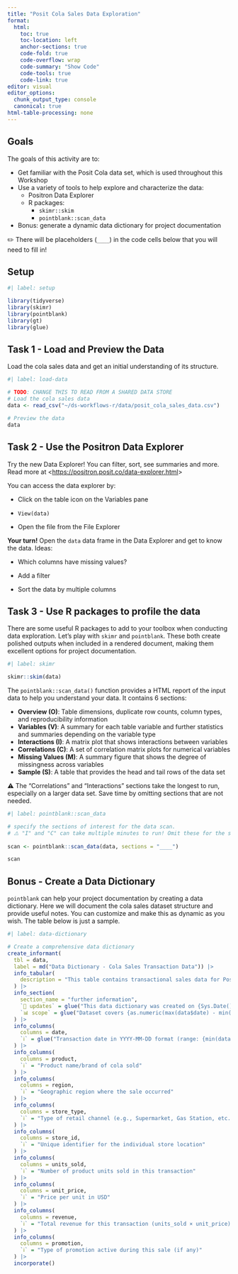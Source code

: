 ```yaml
---
title: "Posit Cola Sales Data Exploration"
format:
  html:
    toc: true
    toc-location: left
    anchor-sections: true
    code-fold: true
    code-overflow: wrap
    code-summary: "Show Code"
    code-tools: true
    code-link: true
editor: visual
editor_options: 
  chunk_output_type: console
  canonical: true
html-table-processing: none
---
```


## Goals

The goals of this activity are to:

-   Get familiar with the Posit Cola data set, which is used throughout this Workshop
-   Use a variety of tools to help explore and characterize the data:
    -   Positron Data Explorer
    -   R packages:
        -   `skimr::skim`
        -   `pointblank::scan_data`
-   Bonus: generate a dynamic data dictionary for project documentation

✏️ There will be placeholders (`____`) in the code cells below that you will need to fill in!

## Setup

```r
#| label: setup

library(tidyverse)
library(skimr)
library(pointblank)
library(gt)
library(glue)
```

## Task 1 - Load and Preview the Data

Load the cola sales data and get an initial understanding of its structure.

```r
#| label: load-data

# TODO: CHANGE THIS TO READ FROM A SHARED DATA STORE
# Load the cola sales data
data <- read_csv("~/ds-workflows-r/data/posit_cola_sales_data.csv")

# Preview the data
data

```

## Task 2 - Use the Positron Data Explorer

Try the new Data Explorer! You can filter, sort, see summaries and more. Read more at \<<https://positron.posit.co/data-explorer.html>\>

You can access the data explorer by:

-   Click on the table icon on the Variables pane

-   `View(data)`

-   Open the file from the File Explorer

**Your turn!** Open the `data` data frame in the Data Explorer and get to know the data. Ideas:

-   Which columns have missing values?

-   Add a filter

-   Sort the data by multiple columns

## Task 3 - Use R packages to profile the data

There are some useful R packages to add to your toolbox when conducting data exploration. Let's play with `skimr` and `pointblank`. These both create polished outputs when included in a rendered document, making them excellent options for project documentation.

```r
#| label: skimr

skimr::skim(data)
```

The `pointblank::scan_data()` function provides a HTML report of the input data to help you understand your data. It contains 6 sections:

-   **Overview (O)**: Table dimensions, duplicate row counts, column types, and reproducibility information
-   **Variables (V)**: A summary for each table variable and further statistics and summaries depending on the variable type
-   **Interactions (I)**: A matrix plot that shows interactions between variables
-   **Correlations (C)**: A set of correlation matrix plots for numerical variables
-   **Missing Values (M)**: A summary figure that shows the degree of missingness across variables
-   **Sample (S)**: A table that provides the head and tail rows of the data set

⚠️ The "Correlations" and "Interactions" sections take the longest to run, especially on a larger data set. Save time by omitting sections that are not needed.

```r
#| label: pointblank::scan_data

# specify the sections of interest for the data scan. 
# ⚠️ "I" and "C" can take multiple minutes to run! Omit these for the sake of time.
  
scan <- pointblank::scan_data(data, sections = "____")

scan
```

## Bonus - Create a Data Dictionary

`pointblank` can help your project documentation by creating a data dictionary. Here we will document the cola sales dataset structure and provide useful notes. You can customize and make this as dynamic as you wish. The table below is just a sample.

```r
#| label: data-dictionary

# Create a comprehensive data dictionary
create_informant(
  tbl = data,
  label = md("Data Dictionary - Cola Sales Transaction Data")) |> 
  info_tabular(
    description = "This table contains transactional sales data for Posit Cola products across multiple regions and store types."
  ) |> 
  info_section(
    section_name = "further information",
    `🔄 updates` = glue("This data dictionary was created on {Sys.Date()}."),
    `📊 scope` = glue("Dataset covers {as.numeric(max(data$date) - min(data$date))} days of sales data with {nrow(data)} transactions.")
  ) |> 
  info_columns(
    columns = date,
    `ℹ️` = glue("Transaction date in YYYY-MM-DD format (range: {min(data$date, na.rm = TRUE)} to {max(data$date, na.rm = TRUE)})")
  ) |> 
  info_columns(
    columns = product,
    `ℹ️` = "Product name/brand of cola sold"
  ) |> 
  info_columns(
    columns = region,
    `ℹ️` = "Geographic region where the sale occurred"
  ) |> 
  info_columns(
    columns = store_type,
    `ℹ️` = "Type of retail channel (e.g., Supermarket, Gas Station, etc.)"
  ) |> 
  info_columns(
    columns = store_id,
    `ℹ️` = "Unique identifier for the individual store location"
  ) |> 
  info_columns(
    columns = units_sold,
    `ℹ️` = "Number of product units sold in this transaction"
  ) |> 
  info_columns(
    columns = unit_price,
    `ℹ️` = "Price per unit in USD"
  ) |> 
  info_columns(
    columns = revenue,
    `ℹ️` = "Total revenue for this transaction (units_sold × unit_price)"
  ) |> 
  info_columns(
    columns = promotion,
    `ℹ️` = "Type of promotion active during this sale (if any)"
  ) |> 
  incorporate()

```
